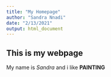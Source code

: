 ```yaml
---
title: "My Homepage"
author: "Sandra Nnadi"
date: "2/13/2021"
output: html_document
---
```



## This is my webpage

My name is *Sandra* and i like **PAINTING**
